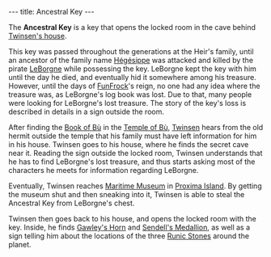---
title: Ancestral Key
---

{{twinsunica import}}{{Infobox Item
 |image=Key to the heirs room1.png
 |type=
 |critical=yes
 |magical=
 |unique=yes
 |lba1=yes
 |lba2=
 |upgrades=no
 |rowposition=
 |columnposition=
 |effect=
 |effectamount=
 |purpose=
 |combattype=none
 |powerlevel=
 |rate=none
 |range=none
 |damage=none
}}

The '''Ancestral Key''' is a key that opens the locked room in the cave behind [[Twinsen's house]].

This key was passed throughout the generations at the Heir's family, until an ancestor of the family name [[Hégésippe]] was attacked and killed by the pirate [[LeBorgne]] while possessing the key. LeBorgne kept the key with him until the day he died, and eventually hid it somewhere among his treasure. However, until the days of [[FunFrock]]'s reign, no one had any idea where the treasure was, as LeBorgne's log book was lost. Due to that, many people were looking for LeBorgne's lost treasure. The story of the key's loss is described in details in a sign outside the room.

After finding the [[Book of Bù]] in the [[Temple of Bù]], [[Twinsen]] hears from the old hermit outside the temple that his family must have left information for him in his house. Twinsen goes to his house, where he finds the secret cave near it. Reading the sign outside the locked room, Twinsen understands that he has to find LeBorgne's lost treasure, and thus starts asking most of the characters he meets for information regarding LeBorgne.

Eventually, Twinsen reaches [[Maritime Museum]] in [[Proxima Island]]. By getting the museum shut and then sneaking into it, Twinsen is able to steal the Ancestral Key from LeBorgne's chest.

Twinsen then goes back to his house, and opens the locked room with the key. Inside, he finds [[Gawley's Horn]] and [[Sendell's Medallion]], as well as a sign telling him about the locations of the three [[Runic Stones]] around the planet.